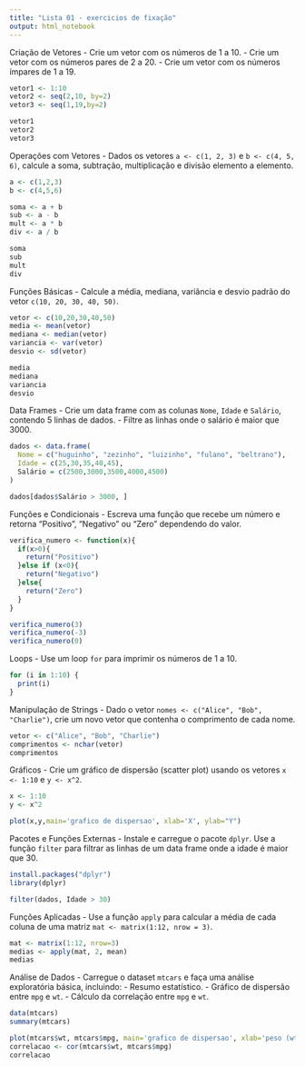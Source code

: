 ```yaml
---
title: "Lista 01 - exercicios de fixação"
output: html_notebook
---
```


Criação de Vetores
- Crie um vetor com os números de 1 a 10.
- Crie um vetor com os números pares de 2 a 20.
- Crie um vetor com os números ímpares de 1 a 19.
```r
vetor1 <- 1:10
vetor2 <- seq(2,10, by=2)
vetor3 <- seq(1,19,by=2)

vetor1
vetor2
vetor3
```

Operações com Vetores
- Dados os vetores `a <- c(1, 2, 3)` e `b <- c(4, 5, 6)`, 
calcule a soma, subtração, multiplicação e divisão elemento a elemento.
```r
a <- c(1,2,3)
b <- c(4,5,6)

soma <- a + b
sub <- a - b
mult <- a * b
div <- a / b

soma
sub
mult
div
```
 Funções Básicas
- Calcule a média, mediana, variância e desvio padrão do vetor `c(10, 20, 30, 40, 50)`.
```r
vetor <- c(10,20,30,40,50)
media <- mean(vetor)
mediana <- median(vetor)
variancia <- var(vetor)
desvio <- sd(vetor)

media
mediana
variancia
desvio
```
Data Frames
- Crie um data frame com as colunas `Nome`, `Idade` e `Salário`, contendo 5 linhas de dados.
- Filtre as linhas onde o salário é maior que 3000.
```r
dados <- data.frame(
  Nome = c("huguinho", "zezinho", "luizinho", "fulano", "beltrano"),
  Idade = c(25,30,35,40,45),
  Salário = c(2500,3000,3500,4000,4500)
)

dados[dados$Salário > 3000, ]
```
Funções e Condicionais
- Escreva uma função que recebe um número e retorna "Positivo", "Negativo" ou "Zero" dependendo do valor.
```r
verifica_numero <- function(x){
  if(x>0){
    return("Positivo")
  }else if (x<0){
    return("Negativo")
  }else{
    return("Zero")
  }
}

verifica_numero(3)
verifica_numero(-3)
verifica_numero(0)
```
Loops
- Use um loop `for` para imprimir os números de 1 a 10.
```r
for (i in 1:10) {
  print(i)
}
```
Manipulação de Strings
- Dado o vetor `nomes <- c("Alice", "Bob", "Charlie")`, crie um novo vetor que contenha o comprimento de cada nome.
```r
vetor <- c("Alice", "Bob", "Charlie")
comprimentos <- nchar(vetor)
comprimentos
```
Gráficos
- Crie um gráfico de dispersão (scatter plot) usando os vetores `x <- 1:10` e `y <- x^2`.
```r
x <- 1:10
y <- x^2

plot(x,y,main='grafico de dispersao', xlab='X', ylab="Y")
```
Pacotes e Funções Externas
- Instale e carregue o pacote `dplyr`. Use a função `filter` para filtrar as linhas de um data frame onde a idade é maior que 30.
```r
install.packages("dplyr")
library(dplyr)

filter(dados, Idade > 30)
```
Funções Aplicadas
- Use a função `apply` para calcular a média de cada coluna de uma matriz `mat <- matrix(1:12, nrow = 3)`.
```r
mat <- matrix(1:12, nrow=3)
medias <- apply(mat, 2, mean)
medias
```
Análise de Dados
- Carregue o dataset `mtcars` e faça uma análise exploratória básica, incluindo:
  - Resumo estatístico.
  - Gráfico de dispersão entre `mpg` e `wt`.
  - Cálculo da correlação entre `mpg` e `wt`.

```r
data(mtcars)
summary(mtcars)

plot(mtcars$wt, mtcars$mpg, main='grafico de dispersao', xlab='peso (wt)', ylab='milhas por galao(mpg)')
correlacao <- cor(mtcars$wt, mtcars$mpg)
correlacao
```